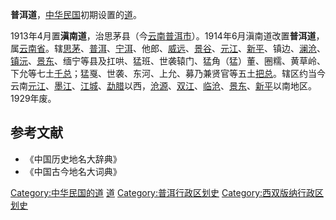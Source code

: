 '''普洱道'''，[[中华民国|中华民国]]初期设置的[[道_(行政区划)|道]]。

1913年4月置'''滇南道'''，治思茅县（今[[云南|云南]][[普洱市|普洱市]]）。1914年6月滇南道改置'''普洱道'''，属[[云南省_(中华民国)|云南省]]。辖[[思茅|思茅]]、[[普洱|普洱]]、[[宁洱|宁洱]]、他郎、[[威远|威远]]、[[景谷|景谷]]、[[元江|元江]]、[[新平|新平]]、镇边、[[澜沧|澜沧]]、[[镇沅|镇沅]]、[[景东|景东]]、缅宁等县及扛哄、猛班、世袭辕门、猛角（猛）董、圈糯、黄草岭、下允等七土[[千总|千总]]；猛戛、世袭、东河、上允、募乃兼贤官等五土[[把总|把总]]。辖区约当今云南[[元江|元江]]、[[墨江|墨江]]、[[江城|江城]]、[[勐腊|勐腊]]以西，[[沧源|沧源]]、[[双江|双江]]、[[临沧|临沧]]、[[景东|景东]]、[[新平|新平]]以南地区。1929年废。
==参考文献==
* 《中国历史地名大辞典》
* 《中国古今地名大词典》
{{中华民国的道|nocat}}
{{北洋政府行政區劃|nocat}}
{{云南省历史二级政区|nocat}}
{{中华民国大陆时期行政区划小作品}}
[[Category:中华民国的道|Category:中华民国的道]]
[[Category:中华民国云南省行政区划|道]]
[[Category:普洱行政区划史|Category:普洱行政区划史]]
[[Category:西双版纳行政区划史|Category:西双版纳行政区划史]]